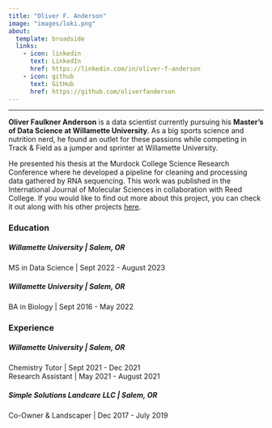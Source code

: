 ```yaml
---
title: "Oliver F. Anderson"
image: "images/loki.png"
about:
  template: broadside
  links:
    - icon: linkedin
      text: LinkedIn
      href: https://linkedin.com/in/oliver-f-anderson
    - icon: github
      text: GitHub
      href: https://github.com/oliverfanderson
---
```


------------------------------------------------------------------------

<strong>**Oliver Faulkner Anderson**</strong> is a data scientist currently pursuing his <strong>Master's of Data Science at Willamette University</strong>. As a big sports science and nutrition nerd, he found an outlet for these passions while competing in Track & Field as a jumper and sprinter at Willamette University.

He presented his thesis at the Murdock College Science Research Conference where he developed a pipeline for cleaning and processing data gathered by RNA sequencing. This work was published in the International Journal of Molecular Sciences in collaboration with Reed College. If you would like to find out more about this project, you can check it out along with his other projects [here](projects.qmd "Projects Page").

### Education

##### **Willamette University** \| Salem, OR

MS in Data Science \| Sept 2022 - August 2023

##### **Willamette University** \| Salem, OR

BA in Biology \| Sept 2016 - May 2022

### Experience

##### **Willamette University** \| Salem, OR

Chemistry Tutor \| Sept 2021 - Dec 2021<br>Research Assistant \| May 2021 - August 2021

##### **Simple Solutions Landcare LLC** \| Salem, OR

Co-Owner & Landscaper \| Dec 2017 - July 2019
